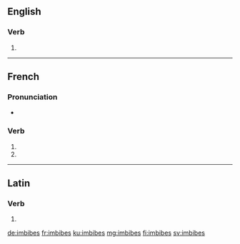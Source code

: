 {{also|imbibés}}
==English==

===Verb===
{{head|en|verb form}}

# {{en-third-person singular of|imbibe}}

----

==French==

===Pronunciation===
* {{homophones|lang=fr|imbibe|imbibent}}

===Verb===
{{fr-verb-form}}

# {{conjugation of|imbiber||2|s|pres|ind|lang=fr}}
# {{conjugation of|imbiber||2|s|pres|sub|lang=fr}}

----

==Latin==

===Verb===
{{la-verb-form|imbibēs}}

# {{conjugation of|imbibō||2|s|fut|act|ind|lang=la}}

[[de:imbibes]]
[[fr:imbibes]]
[[ku:imbibes]]
[[mg:imbibes]]
[[fi:imbibes]]
[[sv:imbibes]]